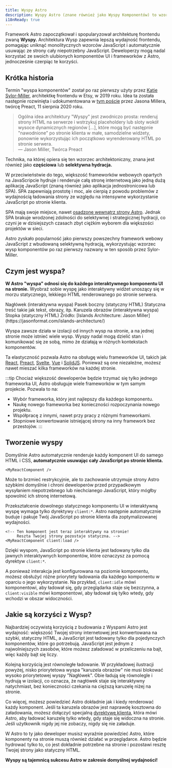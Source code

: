 ```yaml
---
title: Wyspy Astro
description: Wyspy Astro (znane również jako Wyspy Komponentów) to wzorzec architektury webowej zapoczątkowany przez Astro. Termin "architektura wysp" został po raz pierwszy użyty przez Katie Sylor-Miller, architektkę frontendu w Etsy, w 2019 roku, a następnie rozwinięty przez Jasona Millera, twórcę Preact.
i18nReady: true
---
```



Framework Astro zapoczątkował i spopularyzował architekturę frontendu zwaną **Wyspy.** Architektura Wysp zapewnia lepszą wydajność frontendu, pomagając uniknąć monolitycznych wzorców JavaScript i automatycznie usuwając ze strony cały niepotrzebny JavaScript. Deweloperzy mogą nadal korzystać ze swoich ulubionych komponentów UI i frameworków z Astro, jednocześnie czerpiąc te korzyści.

## Krótka historia

Termin "wyspa komponentów" został po raz pierwszy użyty przez [Katie Sylor-Miller](https://sylormiller.com/), architektkę frontendu w Etsy, w 2019 roku. Idea ta została następnie rozwinięta i udokumentowana w [tym poście](https://jasonformat.com/islands-architecture/) przez Jasona Millera, twórcę Preact, 11 sierpnia 2020 roku.

> Ogólna idea architektury "Wyspy" jest zwodniczo prosta: renderuj strony HTML na serwerze i wstrzykuj placeholdery lub sloty wokół wysoce dynamicznych regionów [...], które mogą być następnie "nawodnione" po stronie klienta w małe, samodzielne widżety, ponownie wykorzystując ich początkowo wyrenderowany HTML po stronie serwera. \
>  — Jason Miller, Twórca Preact

Technika, na której opiera się ten wzorzec architektoniczny, znana jest również jako **częściowa** lub **selektywna hydracja.**

W przeciwieństwie do tego, większość frameworków webowych opartych na JavaScripcie hydruje i renderuje całą stronę internetową jako jedną dużą aplikację JavaScript (znaną również jako aplikacja jednostronicowa lub SPA). SPA zapewniają prostotę i moc, ale cierpią z powodu problemów z wydajnością ładowania strony ze względu na intensywne wykorzystanie JavaScript po stronie klienta.

SPA mają swoje miejsce, nawet [osadzone wewnątrz strony Astro](/pl/guides/migrate-to-astro/from-create-react-app/). Jednak SPA brakuje wrodzonej zdolności do selektywnej i strategicznej hydracji, co czyni je w dzisiejszych czasach zbyt ciężkim wyborem dla większości projektów w sieci.

Astro zyskało popularność jako pierwszy powszechny framework webowy JavaScript z wbudowaną selektywną hydracją, wykorzystując wzorzec wysp komponentów po raz pierwszy nazwany w ten sposób przez Sylor-Miller.

## Czym jest wyspa?

**W Astro "wyspa" odnosi się do każdego interaktywnego komponentu UI na stronie.** Wyobraź sobie wyspę jako interaktywny widżet unoszący się w morzu statycznego, lekkiego HTML renderowanego po stronie serwera.

<IslandsDiagram>
  <Fragment slot="headerApp">Nagłówek (interaktywna wyspa)</Fragment>
  <Fragment slot="sidebarApp">Pasek boczny (statyczny HTML)</Fragment>
  <Fragment slot="main">Statyczna treść takie jak tekst, obrazy, itp.</Fragment>
  <Fragment slot="carouselApp">Karuzela obrazów (interaktywna wyspa)</Fragment>
  <Fragment slot="footer">Stopka (statyczny HTML)</Fragment>
  <Fragment slot="source">Źródło: [Islands Architecture: Jason Miller](https://jasonformat.com/islands-architecture/)</Fragment>
</IslandsDiagram>

Wyspa zawsze działa w izolacji od innych wysp na stronie, a na jednej stronie może istnieć wiele wysp. Wyspy nadal mogą dzielić stan i komunikować się ze sobą, mimo że działają w różnych kontekstach komponentów.

Ta elastyczność pozwala Astro na obsługę wielu frameworków UI, takich jak [React](https://react.dev/), [Preact](https://preactjs.com/), [Svelte](https://svelte.dev/), [Vue](https://vuejs.org/) i [SolidJS](https://www.solidjs.com/). Ponieważ są one niezależne, możesz nawet mieszać kilka frameworków na każdej stronie.

:::tip
Chociaż większość deweloperów będzie trzymać się tylko jednego frameworka UI, Astro obsługuje wiele frameworków w tym samym projekcie. Pozwala to na:

- Wybór frameworka, który jest najlepszy dla każdego komponentu.
- Naukę nowego frameworka bez konieczności rozpoczynania nowego projektu.
- Współpracę z innymi, nawet przy pracy z różnymi frameworkami.
- Stopniowe konwertowanie istniejącej strony na inny framework bez przestojów.
  :::

## Tworzenie wyspy

Domyślnie Astro automatycznie renderuje każdy komponent UI do samego HTML i CSS, **automatycznie usuwając cały JavaScript po stronie klienta.**

```astro title="src/pages/index.astro"
<MyReactComponent />
```

Może to brzmieć restrykcyjnie, ale to zachowanie utrzymuje strony Astro szybkimi domyślnie i chroni deweloperów przed przypadkowym wysyłaniem niepotrzebnego lub niechcianego JavaScript, który mógłby spowolnić ich stronę internetową.

Przekształcenie dowolnego statycznego komponentu UI w interaktywną wyspę wymaga tylko dyrektywy `client:*`. Astro następnie automatycznie buduje i pakuje Twój JavaScript po stronie klienta dla zoptymalizowanej wydajności.

```astro title="src/pages/index.astro" ins="client:load"
<!-- Ten komponent jest teraz interaktywny na stronie! 
     Reszta Twojej strony pozostaje statyczna. -->
<MyReactComponent client:load />
```

Dzięki wyspom, JavaScript po stronie klienta jest ładowany tylko dla jawnych interaktywnych komponentów, które oznaczysz za pomocą dyrektyw `client:*`.

A ponieważ interakcja jest konfigurowana na poziomie komponentu, możesz obsłużyć różne priorytety ładowania dla każdego komponentu w oparciu o jego wykorzystanie. Na przykład, `client:idle` mówi komponentowi, aby ładował się, gdy przeglądarka staje się bezczynna, a `client:visible` mówi komponentowi, aby ładował się tylko wtedy, gdy wchodzi w obszar widoczności.

## Jakie są korzyści z Wysp?

Najbardziej oczywistą korzyścią z budowania z Wyspami Astro jest wydajność: większość Twojej strony internetowej jest konwertowana na szybki, statyczny HTML, a JavaScript jest ładowany tylko dla pojedynczych komponentów, które go potrzebują. JavaScript jest jednym z najwolniejszych zasobów, które możesz załadować w przeliczeniu na bajt, więc każdy bajt się liczy.

Kolejną korzyścią jest równoległe ładowanie. W przykładowej ilustracji powyżej, nisko priorytetowa wyspa "karuzela obrazów" nie musi blokować wysoko priorytetowej wyspy "Nagłówek". Obie ładują się równolegle i hydrują w izolacji, co oznacza, że nagłówek staje się interaktywny natychmiast, bez konieczności czekania na cięższą karuzelę niżej na stronie.

Co więcej, możesz powiedzieć Astro dokładnie jak i kiedy renderować każdy komponent. Jeśli ta karuzela obrazów jest naprawdę kosztowna do załadowania, możesz dołączyć specjalną [dyrektywę klienta](/pl/reference/directives-reference/#client-directives), która mówi Astro, aby ładować karuzelę tylko wtedy, gdy staje się widoczna na stronie. Jeśli użytkownik nigdy jej nie zobaczy, nigdy się nie załaduje.

W Astro to ty jako deweloper musisz wyraźnie powiedzieć Astro, które komponenty na stronie muszą również działać w przeglądarce. Astro będzie hydrować tylko to, co jest dokładnie potrzebne na stronie i pozostawi resztę Twojej strony jako statyczny HTML.

**Wyspy są tajemnicą sukcesu Astro w zakresie domyślnej wydajności!**
